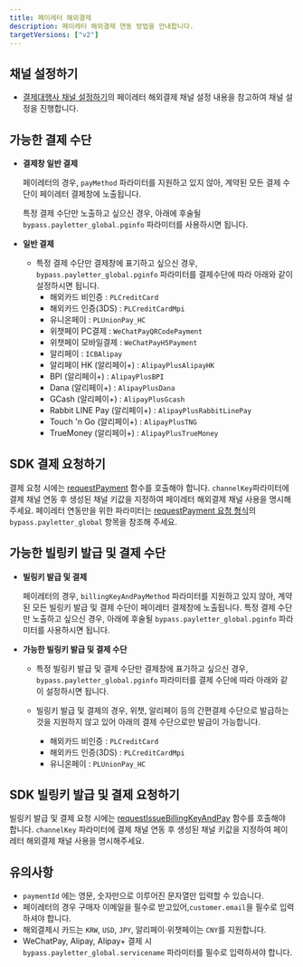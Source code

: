 ```yaml
---
title: 페이레터 해외결제
description: 페이레터 해외결제 연동 방법을 안내합니다.
targetVersions: ["v2"]
---
```


## 채널 설정하기

- [결제대행사 채널 설정하기](/opi/ko/integration/ready/readme#3-결제대행사-채널-설정하기)의 페이레터 해외결제 채널 설정 내용을 참고하여 채널 설정을 진행합니다.

## 가능한 결제 수단

- **결제창 일반 결제**

  페이레터의 경우, `payMethod` 파라미터를 지원하고 있지 않아,
  계약된 모든 결제 수단이 페이레터 결제창에 노출됩니다.

  특정 결제 수단만 노출하고 싶으신 경우, 아래에 후술될 `bypass.payletter_global.pginfo` 파라미터를 사용하시면 됩니다.

- **일반 결제**
  - 특정 결제 수단만 결제창에 표기하고 싶으신 경우, `bypass.payletter_global.pginfo` 파라미터를 결제수단에 따라 아래와 같이 설정하시면 됩니다.
    - 해외카드 비인증 : `PLCreditCard`
    - 해외카드 인증(3DS) : `PLCreditCardMpi`
    - 유니온페이 : `PLUnionPay_HC`
    - 위챗페이 PC결제 : `WeChatPayQRCodePayment`
    - 위챗페이 모바일결제 : `WeChatPayH5Payment`
    - 알리페이 : `ICBAlipay`
    - 알리페이 HK (알리페이+) : `AlipayPlusAlipayHK`
    - BPI (알리페이+) : `AlipayPlusBPI`
    - Dana (알리페이+) : `AlipayPlusDana`
    - GCash (알리페이+) : `AlipayPlusGcash`
    - Rabbit LINE Pay (알리페이+) : `AlipayPlusRabbitLinePay`
    - Touch 'n Go (알리페이+) : `AlipayPlusTNG`
    - TrueMoney (알리페이+) : `AlipayPlusTrueMoney`

## SDK 결제 요청하기

결제 요청 시에는 [requestPayment](/sdk/ko/v2-sdk/payment-request?v=v2) 함수를 호출해야 합니다.
`channelKey`파라미터에 결제 채널 연동 후 생성된 채널 키값을 지정하여 페이레터 해외결제 채널 사용을 명시해주세요.
페이레터 연동만을 위한 파라미터는 [requestPayment 요청 형식](/sdk/ko/v2-sdk/payment-request?v=v2#bypass-oneof-object)의 `bypass.payletter_global` 항목을 참조해 주세요.

## 가능한 빌링키 발급 및 결제 수단

- **빌링키 발급 및 결제**

  페이레터의 경우, `billingKeyAndPayMethod` 파라미터를 지원하고 있지 않아,
  계약된 모든 빌링키 발급 및 결제 수단이 페이레터 결제창에 노출됩니다.
  특정 결제 수단만 노출하고 싶으신 경우, 아래에 후술될 `bypass.payletter_global.pginfo` 파라미터를 사용하시면 됩니다.

- **가능한 빌링키 발급 및 결제 수단**
  - 특정 빌링키 발급 및 결제 수단만 결제창에 표기하고 싶으신 경우, `bypass.payletter_global.pginfo` 파라미터를 결제 수단에 따라 아래와 같이 설정하시면 됩니다.

  - 빌링키 발급 및 결제의 경우, 위챗, 알리페이 등의 간편결제 수단으로 발급하는 것을 지원하지 않고 있어 아래의 결제 수단으로만 발급이 가능합니다.
    - 해외카드 비인증 : `PLCreditCard`
    - 해외카드 인증(3DS) : `PLCreditCardMpi`
    - 유니온페이 : `PLUnionPay_HC`

## SDK 빌링키 발급 및 결제 요청하기

빌링키 발급 및 결제 요청 시에는 [requestIssueBillingKeyAndPay](/sdk/ko/v2-sdk/billing-key-and-pay-request?v=v2) 함수를 호출해야 합니다.
`channelKey` 파라미터에 결제 채널 연동 후 생성된 채널 키값을 지정하여 페이레터 해외결제 채널 사용을 명시해주세요.

## 유의사항

- `paymentId` 에는 영문, 숫자만으로 이루어진 문자열만 입력할 수 있습니다.
- 페이레터의 경우 구매자 이메일을 필수로 받고있어,`customer.email`을 필수로 입력하셔야 합니다.
- 해외결제시 카드는 `KRW`, `USD`, `JPY`, 알리페이⋅위챗페이는 `CNY`를 지원합니다.
- WeChatPay, Alipay, Alipay+ 결제 시 `bypass.payletter_global.servicename` 파라미터를 필수로 입력하셔야 합니다.
